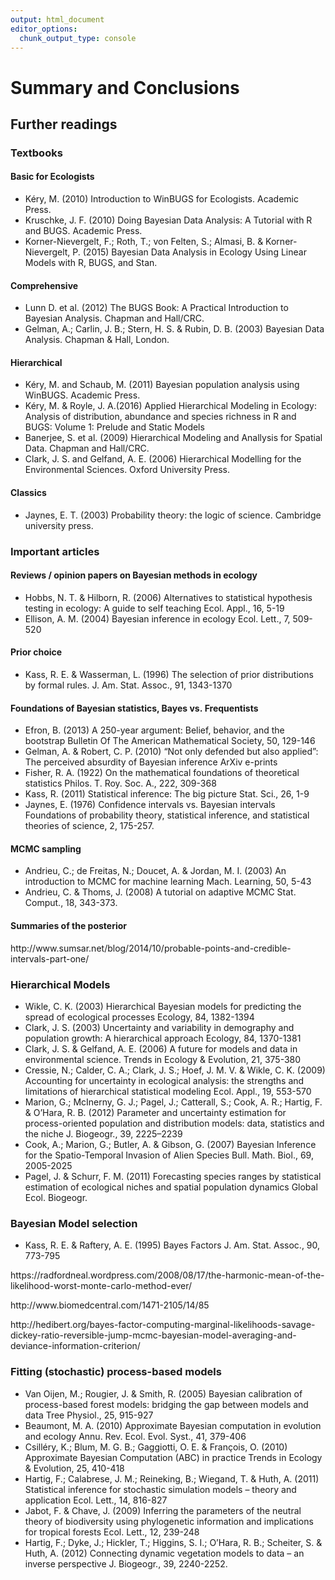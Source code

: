 ```yaml
---
output: html_document
editor_options: 
  chunk_output_type: console
---
```


# Summary and Conclusions


## Further readings

### Textbooks

#### Basic for Ecologists

-   Kéry, M. (2010) Introduction to WinBUGS for Ecologists. Academic Press.
-   Kruschke, J. F. (2010) Doing Bayesian Data Analysis: A Tutorial with R and BUGS. Academic Press.
-   Korner-Nievergelt, F.; Roth, T.; von Felten, S.; Almasi, B. & Korner-Nievergelt, P. (2015) Bayesian Data Analysis in Ecology Using Linear Models with R, BUGS, and Stan.

#### Comprehensive

-   Lunn D. et al. (2012) The BUGS Book: A Practical Introduction to Bayesian Analysis. Chapman and Hall/CRC.
-   Gelman, A.; Carlin, J. B.; Stern, H. S. & Rubin, D. B. (2003) Bayesian Data Analysis. Chapman & Hall, London.

#### Hierarchical

-   Kéry, M. and Schaub, M. (2011) Bayesian population analysis using WinBUGS. Academic Press.
-   Kéry, M. & Royle, J. A.(2016) Applied Hierarchical Modeling in Ecology: Analysis of distribution, abundance and species richness in R and BUGS: Volume 1: Prelude and Static Models
-   Banerjee, S. et al. (2009) Hierarchical Modeling and Anallysis for Spatial Data. Chapman and Hall/CRC.
-   Clark, J. S. and Gelfand, A. E. (2006) Hierarchical Modelling for the Environmental Sciences. Oxford University Press.

#### Classics

-   Jaynes, E. T. (2003) Probability theory: the logic of science. Cambridge university press.

### Important articles

#### Reviews / opinion papers on Bayesian methods in ecology

-   Hobbs, N. T. & Hilborn, R. (2006) Alternatives to statistical hypothesis testing in ecology: A guide to self teaching Ecol. Appl., 16, 5-19
-   Ellison, A. M. (2004) Bayesian inference in ecology Ecol. Lett., 7, 509-520

#### Prior choice

-   Kass, R. E. & Wasserman, L. (1996) The selection of prior distributions by formal rules. J. Am. Stat. Assoc., 91, 1343-1370

#### Foundations of Bayesian statistics, Bayes vs. Frequentists

-   Efron, B. (2013) A 250-year argument: Belief, behavior, and the bootstrap Bulletin Of The American Mathematical Society, 50, 129-146
-   Gelman, A. & Robert, C. P. (2010) "Not only defended but also applied": The perceived absurdity of Bayesian inference ArXiv e-prints
-   Fisher, R. A. (1922) On the mathematical foundations of theoretical statistics Philos. T. Roy. Soc. A., 222, 309-368
-   Kass, R. (2011) Statistical inference: The big picture Stat. Sci., 26, 1-9
-   Jaynes, E. (1976) Confidence intervals vs. Bayesian intervals Foundations of probability theory, statistical inference, and statistical theories of science, 2, 175-257.

#### MCMC sampling

-   Andrieu, C.; de Freitas, N.; Doucet, A. & Jordan, M. I. (2003) An introduction to MCMC for machine learning Mach. Learning, 50, 5-43
-   Andrieu, C. & Thoms, J. (2008) A tutorial on adaptive MCMC Stat. Comput., 18, 343-373.

#### Summaries of the posterior

http://www.sumsar.net/blog/2014/10/probable-points-and-credible-intervals-part-one/

### Hierarchical Models

-   Wikle, C. K. (2003) Hierarchical Bayesian models for predicting the spread of ecological processes Ecology, 84, 1382-1394
-   Clark, J. S. (2003) Uncertainty and variability in demography and population growth: A hierarchical approach Ecology, 84, 1370-1381
-   Clark, J. S. & Gelfand, A. E. (2006) A future for models and data in environmental science. Trends in Ecology & Evolution, 21, 375-380
-   Cressie, N.; Calder, C. A.; Clark, J. S.; Hoef, J. M. V. & Wikle, C. K. (2009) Accounting for uncertainty in ecological analysis: the strengths and limitations of hierarchical statistical modeling Ecol. Appl., 19, 553-570
-   Marion, G.; McInerny, G. J.; Pagel, J.; Catterall, S.; Cook, A. R.; Hartig, F. & O'Hara, R. B. (2012) Parameter and uncertainty estimation for process-oriented population and distribution models: data, statistics and the niche J. Biogeogr., 39, 2225--2239
-   Cook, A.; Marion, G.; Butler, A. & Gibson, G. (2007) Bayesian Inference for the Spatio-Temporal Invasion of Alien Species Bull. Math. Biol., 69, 2005-2025
-   Pagel, J. & Schurr, F. M. (2011) Forecasting species ranges by statistical estimation of ecological niches and spatial population dynamics Global Ecol. Biogeogr.

### Bayesian Model selection

-   Kass, R. E. & Raftery, A. E. (1995) Bayes Factors J. Am. Stat. Assoc., 90, 773-795

https://radfordneal.wordpress.com/2008/08/17/the-harmonic-mean-of-the-likelihood-worst-monte-carlo-method-ever/

http://www.biomedcentral.com/1471-2105/14/85

http://hedibert.org/bayes-factor-computing-marginal-likelihoods-savage-dickey-ratio-reversible-jump-mcmc-bayesian-model-averaging-and-deviance-information-criterion/

### Fitting (stochastic) process-based models

-   Van Oijen, M.; Rougier, J. & Smith, R. (2005) Bayesian calibration of process-based forest models: bridging the gap between models and data Tree Physiol., 25, 915-927
-   Beaumont, M. A. (2010) Approximate Bayesian computation in evolution and ecology Annu. Rev. Ecol. Evol. Syst., 41, 379-406
-   Csilléry, K.; Blum, M. G. B.; Gaggiotti, O. E. & François, O. (2010) Approximate Bayesian Computation (ABC) in practice Trends in Ecology & Evolution, 25, 410-418
-   Hartig, F.; Calabrese, J. M.; Reineking, B.; Wiegand, T. & Huth, A. (2011) Statistical inference for stochastic simulation models -- theory and application Ecol. Lett., 14, 816-827
-   Jabot, F. & Chave, J. (2009) Inferring the parameters of the neutral theory of biodiversity using phylogenetic information and implications for tropical forests Ecol. Lett., 12, 239-248
-   Hartig, F.; Dyke, J.; Hickler, T.; Higgins, S. I.; O'Hara, R. B.; Scheiter, S. & Huth, A. (2012) Connecting dynamic vegetation models to data -- an inverse perspective J. Biogeogr., 39, 2240-2252.
